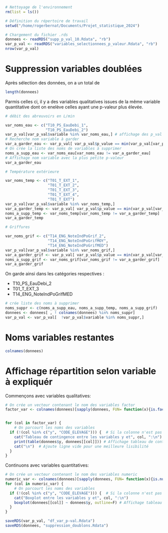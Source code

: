 ```r
# Nettoyage de l'environnement
rm(list = ls())

# Définition du répertoire de travail
setwd("/home/rogerbernat/Documents/Projet_statistique_2024")

# Chargement du fichier .rds
donnees <- readRDS("supp_p_val_10.Rdata", "rb")
var_p_val <- readRDS("variables_selectionnees_p_valeur.Rdata", "rb")
nrow(var_p_val)
```
# Suppression variables doublées
Après sélection des données, on a un total de 
```r
length(donnees)
```

Parmis celles ci, il y a des variables qualitatives issues de la même variable quantitative dont on enelève celles ayant une p-valeur plus élevée.
```r
# débit des abreuvoirs en L/min

var_noms_eau <- c("T10_PS_EauDebi_1",
                  "T10_PS_EauDebi_2")
var_p_val[var_p_val$variable %in% var_noms_eau,] # affichage des p_val par variable
# Recherche nom variable à garder
var_a_garder_eau <- var_p_val[ var_p_val$p_value == min(var_p_val[var_p_val$variable %in% var_noms_eau,]$p_value),]$variable
# On crée la liste des noms de variables à supprimer
noms_a_supp_eau <- var_noms_eau[var_noms_eau != var_a_garder_eau]
# Affichage nom variable avec la plus petite p-valeur
var_a_garder_eau

# Température extérieure

var_noms_temp <- c("T01_T_EXT_1", 
                   "T01_T_EXT_2",
                   "T01_T_EXT_3",
                   "T01_T_EXT_4",
                   "T01_T_EXT")
var_p_val[var_p_val$variable %in% var_noms_temp,]
var_a_garder_temp <- var_p_val[ var_p_val$p_value == min(var_p_val[var_p_val$variable %in% var_noms_temp,]$p_value),]$variable
noms_a_supp_temp <- var_noms_temp[var_noms_temp != var_a_garder_temp]
var_a_garder_temp

# Griffures

var_noms_grif <- c("T14_ENG_NoteIndPoGrif_2",
                   "T14_ENG_NoteIndPoGrifMOY",
                   "T14_ENG_NoteIndPoGrifMED")
var_p_val[var_p_val$variable %in% var_noms_grif,]
var_a_garder_grif <- var_p_val[ var_p_val$p_value == min(var_p_val[var_p_val$variable %in% var_noms_grif,]$p_value),]$variable
noms_a_supp_grif <- var_noms_grif[var_noms_grif != var_a_garder_grif]
var_a_garder_grif
```

On garde ainsi dans les catégories respectives : 

* T10_PS_EauDebi_2
* T01_T_EXT_3
* T14_ENG_NoteIndPoGrifMED
```r
# crée liste des noms à supprimer
noms_suppr <- c(noms_a_supp_eau, noms_a_supp_temp, noms_a_supp_grif)
donnees <- donnees[ , ! colnames(donnees) %in% noms_suppr]
var_p_val <- var_p_val[  !var_p_val$variable %in% noms_suppr,]

```
# Noms variables restantes 
```r
colnames(donnees)
```

# Affichage répartition selon variable à expliquér
Commençons avec variables qualitatives:

```r
# On crée un vecteur contenant le nom des variables factor
factor_var <- colnames(donnees)[sapply(donnees, FUN= function(x){is.factor(x)})]


for (col in factor_var) {
    # On parcourt les noms des variables
  if (!(col %in% c("y", "CODE_ELEVAGE"))) {  # Si la colonne n'est pas la colonne y ou CODE_ELEVAGE
    cat("Tableau de contingence entre les variables y et", col, ":\n") 
    print(table(donnees$y, donnees[[col]])) # Affichage tableau de contingence
    cat("\n")  # Ajoute ligne vide pour une meilleure lisibilité
  }
}
```

Continuons avec variables quantitatives:
```r
# On crée un vecteur contenant le nom des variables numeric
numeric_var <- colnames(donnees)[sapply(donnees, FUN= function(x){is.numeric(x)})]
for (col in numeric_var) {
    # On parcourt les noms des variables
  if (!(col %in% c("y", "CODE_ELEVAGE"))) {  # Si la colonne n'est pas la colonne y ou CODE_ELEVAGE
    cat("Boxplot entre les variables y et", col, ":\n") 
    boxplot(donnees[[col]] ~ donnees$y, outline=F) # Affichage tableau de contingence
  }
}
```
```r
saveRDS(var_p_val, "df_var_p-val.Rdata")
saveRDS(donnees, "suppression_doublons.Rdata")
```
